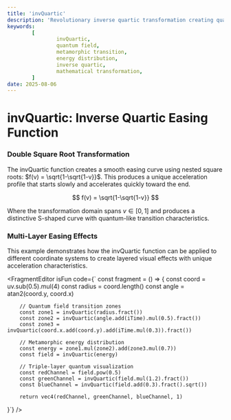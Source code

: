 ```yaml
---
title: 'invQuartic'
description: 'Revolutionary inverse quartic transformation creating quantum-inspired field transitions with metamorphic energy distribution patterns'
keywords:
        [
                invQuartic,
                quantum field,
                metamorphic transition,
                energy distribution,
                inverse quartic,
                mathematical transformation,
        ]
date: 2025-08-06
---
```



# invQuartic: Inverse Quartic Easing Function

### Double Square Root Transformation

The invQuartic function creates a smooth easing curve using nested square roots: $f(v) = \sqrt{1-\sqrt{1-v}}$. This produces a unique acceleration profile that starts slowly and accelerates quickly toward the end.

$$
f(v) = \sqrt{1-\sqrt{1-v}}
$$

Where the transformation domain spans $v \in [0,1]$ and produces a distinctive S-shaped curve with quantum-like transition characteristics.

### Multi-Layer Easing Effects

This example demonstrates how the invQuartic function can be applied to different coordinate systems to create layered visual effects with unique acceleration characteristics.

<FragmentEditor
        isFun
        code={`
const fragment = () => {
        const coord = uv.sub(0.5).mul(4)
        const radius = coord.length()
        const angle = atan2(coord.y, coord.x)

        // Quantum field transition zones
        const zone1 = invQuartic(radius.fract())
        const zone2 = invQuartic(angle.add(iTime).mul(0.5).fract())
        const zone3 = invQuartic(coord.x.add(coord.y).add(iTime.mul(0.3)).fract())

        // Metamorphic energy distribution
        const energy = zone1.mul(zone2).add(zone3.mul(0.7))
        const field = invQuartic(energy)

        // Triple-layer quantum visualization
        const redChannel = field.pow(0.5)
        const greenChannel = invQuartic(field.mul(1.2).fract())
        const blueChannel = invQuartic(field.add(0.3).fract().sqrt())

        return vec4(redChannel, greenChannel, blueChannel, 1)

}`}
/>
